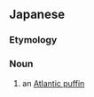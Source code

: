 ==Japanese==
{{DEFAULTSORT:にしつのめどり}}
{{ja-kanjitab|にし|つの|め|とり|k4=どり|yomi=k|r=y}}
{{wikipedia|lang=ja|ニシツノメドリ}}

===Etymology===
{{com|ja|西|角目鳥|tr1=nishi|tr2=tsunomedori|t1=[[west]]|t2=[[horned puffin]]}}

===Noun===
{{ja-noun|にしつのめどり|ニシツノメドリ}}

# an [[Atlantic puffin]]

{{C|ja|Auks}}